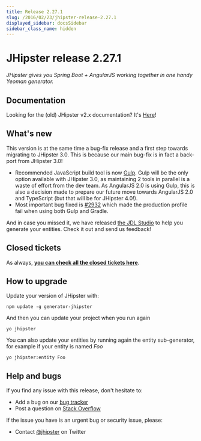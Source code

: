 ```yaml
---
title: Release 2.27.1
slug: /2016/02/23/jhipster-release-2.27.1
displayed_sidebar: docsSidebar
sidebar_class_name: hidden
---
```


JHipster release 2.27.1
==================

*JHipster gives you Spring Boot + AngularJS working together in one handy Yeoman generator.*

Documentation
----------

Looking for the (old) JHipster v2.x documentation? It's [Here](/documentation-archive)!

What's new
----------

This version is at the same time a bug-fix release and a first step towards migrating to JHipster 3.0. This is because our main bug-fix is in fact a back-port from JHipster 3.0!

- Recommended JavaScript build tool is now [Gulp](http://gulpjs.com/). Gulp will be the only option available with JHipster 3.0, as maintaining 2 tools in parallel is a waste of effort from the dev team. As AngularJS 2.0 is using Gulp, this is also a decision made to prepare our future move towards AngularJS 2.0 and TypeScript (but that will be for JHipster 4.0!).
- Most important bug fixed is [#2932](https://github.com/jhipster/generator-jhipster/issues/2932) which made the production profile fail when using both Gulp and Gradle.

And in case you missed it, we have released [the JDL Studio](https://start.jhipster.tech/jdl-studio/) to help you generate your entities. Check it out and send us feedback!

Closed tickets
------------

As always, __[you can check all the closed tickets here](https://github.com/jhipster/generator-jhipster/issues?q=milestone%3A2.27.1+is%3Aclosed)__.

How to upgrade
------------

Update your version of JHipster with:

```
npm update -g generator-jhipster
```

And then you can update your project when you run again

```
yo jhipster
```

You can also update your entities by running again the entity sub-generator, for example if your entity is named _Foo_

```
yo jhipster:entity Foo
```

Help and bugs
--------------

If you find any issue with this release, don't hesitate to:

- Add a bug on our [bug tracker](https://github.com/jhipster/generator-jhipster/issues?state=open)
- Post a question on [Stack Overflow](http://stackoverflow.com/tags/jhipster/info)

If the issue you have is an urgent bug or security issue, please:

- Contact [@jhipster](https://twitter.com/jhipster) on Twitter
